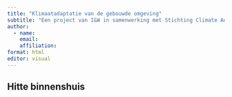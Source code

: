 ```yaml
---
title: "Klimaatadaptatie van de gebouwde omgeving"
subtitle: "Een project van I&W in samenwerking met Stichting Climate Adaptation Services, Stichting W/E adviseurs, Hogeschool Amsterdam, Stichting GO FAIR en Purple Polar Bear"
author:
  - name: 
    email: 
    affiliation: 
format: html
editor: visual
---
```


## Hitte binnenshuis
